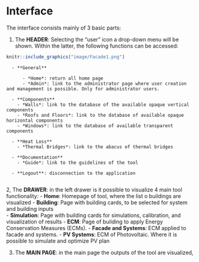 # Interface

The interface consists mainly of 3 basic parts:

  1. The **HEADER**: Selecting the "user" icon a drop-down menu will be shown. Within the latter, the following functions can be accessed:
```r
knitr::include_graphics("image/Facade1.png")
```
      - **General**
      
          - *Home*: return all home page
          - *Admin*: link to the administrator page where user creation and management is possible. Only for administrator users. 
      
      - **Components**
        - *Walls*: link to the database of the available opaque vertical components 
        - *Roofs and Floors*: link to the database of available opaque horizontal components
        - *Windows*: link to the database of available transparent components
        
      - **Heat Loss**
        - *Thermal Bridges*: link to the abacus of thermal bridges 
      
      - **Documentation**
        - *Guide*: link to the guidelines of the tool
        
      - **Logout**: disconnection to the application
      
  2, The **DRAWER**: in the left drawer is it possible to visualize 4 main tool functionality: 
      - **Home**: Homepage of tool, where the list o buildings are visualized
      - **Building**: Page with building cards, to be selected for system and building inputs  
      - **Simulation**: Page with building cards for simulations, calibration,  and visualization of results
      - **ECM**: Page of building to apply Energy Conservation Measures (ECMs).
        - **Facade and Systems**: ECM applied to facade and systems. 
        - **PV Systems**: ECM of Photovoltaic. Where it is possible to simulate and optimize PV plan  
      
  3. The **MAIN PAGE**: in the main page the outputs of the tool are visualized,
  
  
      
    

